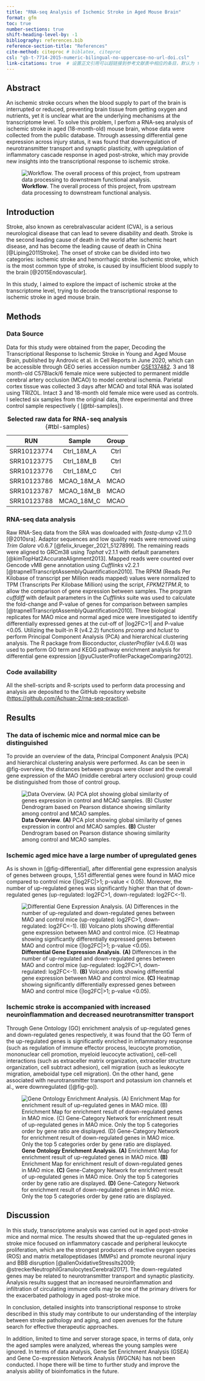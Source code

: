 ```yaml
---
title: "RNA-seq Analysis of Ischemic Stroke in Aged Mouse Brain"
format: gfm
toc: true
number-sections: true
shift-heading-level-by: -1
bibliography: references.bib
reference-section-title: "References"
cite-method: citeproc # biblatex, citeproc
csl: "gb-t-7714-2015-numeric-bilingual-no-uppercase-no-url-doi.csl"
link-citations: true  # 设置正文引用可以超链接到参考文献表中相应的条目，默认为 false，当然true啦
---
```



## Abstract

An ischemic stroke occurs when the blood supply to part of the brain is interrupted or reduced, preventing brain tissue from getting oxygen and nutrients, yet it is unclear what are the underlying mechanisms at the transcriptome level. To solve this problem, I perfom a RNA-seq analysis of ischemic stroke in aged (18-month-old) mouse brain, whose data were collected from the public database. Through assessing differential gene expression across injury status, it was found that downregulation of neurotransmitter transport and synaptic plasticity, with upregulation of  inflammatory cascade response in aged post-stroke, which may provide new insights into the transcriptional response to ischemic stroke.  

![**Workflow**. The overall process of this project, from upstream data processing to downstream functional analysis.](./figure/Figure-1.pipeline.png)




## Introduction

Stroke, also known as cerebralvascular acident (CVA), is a serious neurological disease that can lead to severe disability and death. Stroke is the second leading cause of death in the world after ischemic heart disease, and has become the leading cause of death in China [@Liping2011Stroke]. The onset of stroke can be divided into two categories: ischemic stroke and hemorrhagic stroke. Ischemic stroke, which is the most common type of stroke, is caused by insufficient blood supply to the brain [@2015Endovascular].

In this study, I aimed to explore the impact of ischemic stroke  at the transcriptome level, trying to decode the transcriptional response to ischemic stroke in aged mouse brain.

## Methods

### Data Source

Data for this study were obtained from the paper, Decoding the Transcriptional Response to Ischemic Stroke in Young and Aged Mouse Brain, published by Androvic et al. in Cell Reports in June 2020, which can be  accessible through GEO series accession number [GSE137482](https://www.ncbi.nlm.nih.gov/geo/query/acc.cgi?acc=GSE137482). 3 and 18 month-old C57Black/6 female mice were subjected to permanent middle cerebral artery occlusion (MCAO) to model cerebral ischemia. Parietal cortex tissue was collected 3 days after MCAO and total RNA was isolated using TRIZOL. Intact 3 and 18-month old female mice were used as controls. I selected six samples from the original data, three experimental and three control sample respectively ( [@tbl-samples]).


|RUN|Sample|Group|
| :-----------: | :------: | :-----: |
|SRR10123774|Ctrl_18M_A|Ctrl|
|SRR10123775|Ctrl_18M_B|Ctrl|
|SRR10123776|Ctrl_18M_C|Ctrl|
|SRR10123786|MCAO_18M_A|MCAO|
|SRR10123787|MCAO_18M_B|MCAO|
|SRR10123788|MCAO_18M_C|MCAO|

: **Selected raw data for RNA-seq analysis** {#tbl-samples}

### RNA-seq data analysis

Raw RNA-Seq data from the SRA was dowloaded with *fastq-dump* v2.11.0 [@2010sra]. Adaptor sequences and low quality reads were removed using *Trim Galore* v0.6.7 [@felix_krueger_2021_5127899]. The remaining reads were aligned to GRCm38 using *Tophat* v2.1.1 with default parameters [@kimTopHat2AccurateAlignment2013]. Mapped reads were counted over Gencode vM8 gene annotation using *Cufflinks* v2.2.1 [@trapnellTranscriptAssemblyQuantification2010]. The RPKM (Reads Per Kilobase of transcript per Million reads mapped) values were normalized to TPM (Transcripts Per Kilobase Million) using the script, *FPKM2TPM.R*, to allow the comparison of gene expression between samples. The program *cuffdiff* with default parameters in the *Cufflinks* suite was used to calculate the fold-change and P-value of genes for comparison between samples [@trapnellTranscriptAssemblyQuantification2010]. Three biological replicates for MAO mice and normal aged mice were investigated to identify differentially expressed genes at the cut-off of |log2FC>1| and P-value <0.05. Utilizing the built-in R (v4.2.2) functions *prcomp* and *hclust* to perform Principal Component Analysis (PCA) and hierarchical clustering analysis. The R package from Bioconductor, *clusterProfiler* (v4.6.0)  was used to perform GO term and KEGG pathway enrichment analysis for differential gene expression [@yuClusterProfilerPackageComparing2012].

### Code availability

All the shell-scripts and R-scripts used to perform data processing and analysis are deposited to the GitHub repository website ([https://github.com/Achuan-2/rna-seq-practice](https://github.com/Achuan-2/rna-seq-practice)).

## Results

### The data of ischemic mice and normal mice can be distinguished

To provide an overview of the data, Principal Component Analysis (PCA)  and hierarchical clustering analysis were performed. As can be seen in @fig-overview, the distances between groups were closer and the overall gene expression of the MAO (middle cerebral artery occlusion) group could be distinguished from those of control group.

![**Data Overview**. **(A)** PCA plot showing global similarity of genes expression in control and MCAO samples. **(B)** Cluster Dendrogram based on Pearson distance showing similarity among control and MCAO samples.](./figure/Figure-2.png){#fig-overview}




### Ischemic aged mice have a large number of upregulated genes

As is shown in [@fig-differential], after differential gene expression analysis of genes between groups, 1,551 differential genes were found in MAO mice compared to control mice (|log2FC|>1; p-value < 0.05). Moreover, the number of up-regulated genes was significantly higher than that of down-regulated genes (up-regulated: log2FC>1, down-regulated: log2FC<-1).

![**Differential Gene Expression Analysis**. **(A)** Differences in the
number of up-regulated and down-regulated genes between MAO and control
mice (up-regulated: log2FC\>1, down-regulated: log2FC\<-1). **(B)**
Volcano plots showing differential gene expression between MAO and
control mice. **(C)** Heatmap showing significantly differentially
expressed genes between MAO and control mice (\|log2FC\|\>1; p-value
\<0.05).](./figure/Figure-3.png){#fig-differential}



### Ischemic stroke is accompanied with increased neuroinflammation and decreased neurotransmitter transport

Through Gene Ontology (GO) enrichment analysis of up-regulated genes and down-regulated genes respectively, it was found that the GO Term of the up-regulated genes is significantly enriched in inflammatory response (such as regulation of immune effector process, leucocyte promotion, mononuclear cell promotion, myeloid leucocyte activation), cell-cell interactions (such as extraceller matrix organization, extraceller structure organization, cell subtract adhesion), cell migration (such as leukocyte migration, ameboidal type cell migration). On the other hand, gene associated with neurotransmitter transport and potassium ion channels et al., were downregulated ([@fig-go]).

![**Gene Ontology Enrichment Analysis**. **(A)** Enrichment Map for enrichment result of up-regulated genes in MAO mice. **(B)** Enrichment Map for enrichment result of down-regulated genes in MAO mice. **(C)** Gene-Category Network for enrichment result of up-regulated genes in MAO mice. Only the top 5 categories order by gene ratio are displayed. **(D)** Gene-Category Network for enrichment result of down-regulated genes in MAO mice. Only the top 5 categories order by gene ratio are displayed.
](./figure/Figure-4.png){#fig-go}


## Discussion

In this study, transcriptome analysis was carried out in aged post-stroke mice and normal mice. The results showed that the up-regulated genes in stroke mice focused on inflammatory cascade and peripheral leukocyte proliferation,  which are the strongest producers of reactive oxygen species (ROS) and matrix metallopeptidases (MMPs) and promote neuronal injury and BBB disruption [@allenOxidativeStressIts2009; @streckerNeutrophilGranulocytesCerebral2017]. The down-regulated genes may be related to neurotransmitter transport and synaptic plasticity. Analysis results suggest that an increased neuroinflammation and infiltration of circulating immune cells may be one of the primary drivers for the exacerbated pathology in aged post-stroke mice.

In conclusion, detailed insights into transcriptional response to stroke described in this study may contribute to our understanding of the interplay between stroke pathology and aging, and open avenues for the future search for effective therapeutic approaches.

In addition, limited to time and server storage space, in terms of data, only the aged samples were analyzed, whereas the young samples were ignored. In terms of data analysis, Gene Set Enrichment Analysis (GSEA) and Gene Co-expression Network Analysis (WGCNA) has not been conducted. I hope there will be time to further study and improve the analysis ability of bioinfomatics in the future.

